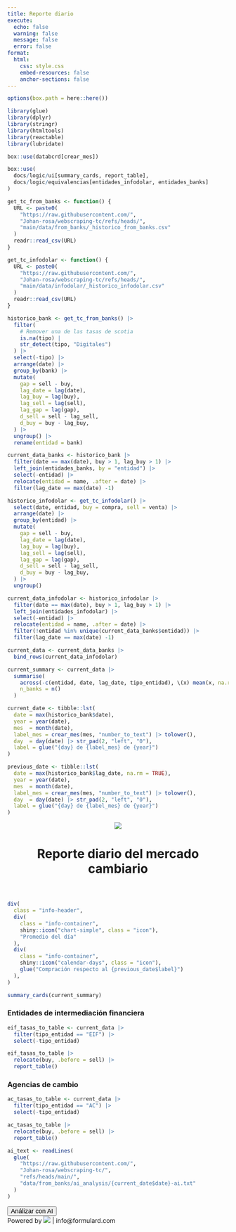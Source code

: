 ```yaml
---
title: Reporte diario
execute:
  echo: false    
  warning: false 
  message: false 
  error: false   
format: 
  html:
    css: style.css
    embed-resources: false
    anchor-sections: false
---
```


```r
options(box.path = here::here())

library(glue)
library(dplyr)
library(stringr)
library(htmltools)
library(reactable)
library(lubridate)

box::use(databcrd[crear_mes])

box::use(
  docs/logic/ui[summary_cards, report_table],
  docs/logic/equivalencias[entidades_infodolar, entidades_banks]
)

get_tc_from_banks <- function() {
  URL <- paste0(
    "https://raw.githubusercontent.com/",
    "Johan-rosa/webscraping-tc/refs/heads/", 
    "main/data/from_banks/_historico_from_banks.csv"
  )
  readr::read_csv(URL)
}

get_tc_infodolar <- function() {
  URL <- paste0(
    "https://raw.githubusercontent.com/",
    "Johan-rosa/webscraping-tc/refs/heads/", 
    "main/data/infodolar/_historico_infodolar.csv"
  )
  readr::read_csv(URL)
}

```

<div class="wrapper">

```r
historico_bank <- get_tc_from_banks() |>
  filter(
    # Remover una de las tasas de scotia
    is.na(tipo) |
    str_detect(tipo, "Digitales")
  ) |>
  select(-tipo) |>
  arrange(date) |>
  group_by(bank) |>
  mutate(
    gap = sell - buy,
    lag_date = lag(date),
    lag_buy = lag(buy),
    lag_sell = lag(sell),
    lag_gap = lag(gap),
    d_sell = sell - lag_sell,
    d_buy = buy - lag_buy,
  ) |>
  ungroup() |>
  rename(entidad = bank)

current_data_banks <- historico_bank |>
  filter(date == max(date), buy > 1, lag_buy > 1) |>
  left_join(entidades_banks, by = "entidad") |>
  select(-entidad) |>
  relocate(entidad = name, .after = date) |> 
  filter(lag_date == max(date) -1)
```

```r
historico_infodolar <- get_tc_infodolar() |>
  select(date, entidad, buy = compra, sell = venta) |>
  arrange(date) |>
  group_by(entidad) |> 
  mutate(
    gap = sell - buy,
    lag_date = lag(date),
    lag_buy = lag(buy),
    lag_sell = lag(sell),
    lag_gap = lag(gap),
    d_sell = sell - lag_sell,
    d_buy = buy - lag_buy,
  ) |> 
  ungroup()

current_data_infodolar <- historico_infodolar |>
  filter(date == max(date), buy > 1, lag_buy > 1) |>
  left_join(entidades_infodolar) |>
  select(-entidad) |>
  relocate(entidad = name, .after = date) |>
  filter(!entidad %in% unique(current_data_banks$entidad)) |>
  filter(lag_date == max(date) -1)

current_data <- current_data_banks |>
  bind_rows(current_data_infodolar)

current_summary <- current_data |>
  summarise(
    across(-c(entidad, date, lag_date, tipo_entidad), \(x) mean(x, na.rm = TRUE)),
    n_banks = n()
  )
```

```r
current_date <- tibble::lst(
  date = max(historico_bank$date),
  year = year(date),
  mes  = month(date),
  label_mes = crear_mes(mes, "number_to_text") |> tolower(),
  day  = day(date) |> str_pad(2, "left", "0"),
  label = glue("{day} de {label_mes} de {year}")
)

previous_date <- tibble::lst(
  date = max(historico_bank$lag_date, na.rm = TRUE),
  year = year(date),
  mes  = month(date),
  label_mes = crear_mes(mes, "number_to_text") |> tolower(),
  day  = day(date) |> str_pad(2, "left", "0"),
  label = glue("{day} de {label_mes} de {year}")
)
```

<header>

::: {.grid  .document-header}
::: {.g-col-12 .g-col-md-2}
<img class="logo" src="assets/formula_border 2.png">
:::
::: {.g-col-12 .g-col-md-10 .text-center .header-text}
<h1>Reporte diario del mercado cambiario</h1>
:::
:::

<div class="hr"></div>
</header>

<main class="main-content">

```r
div(
  class = "info-header",
  div(
    class = "info-container",
    shiny::icon("chart-simple", class = "icon"),
    "Promedio del día"
  ),
  div(
    class = "info-container",
    shiny::icon("calendar-days", class = "icon"),
    glue("Compración respecto al {previous_date$label}")
  ),
)
```

```r
summary_cards(current_summary)
```

### Entidades de intermediación financiera

```r
eif_tasas_to_table <- current_data |>
  filter(tipo_entidad == "EIF") |>
  select(-tipo_entidad)

eif_tasas_to_table |>
  relocate(buy, .before = sell) |> 
  report_table()
```

### Agencias de cambio

```r
ac_tasas_to_table <- current_data |>
  filter(tipo_entidad == "AC") |>
  select(-tipo_entidad)

ac_tasas_to_table |>
  relocate(buy, .before = sell) |> 
  report_table()
```


```r
ai_text <- readLines(
  glue(
    "https://raw.githubusercontent.com/",
    "Johan-rosa/webscraping-tc/",
    "refs/heads/main/",
    "data/from_banks/ai_analysis/{current_date$date}-ai.txt"
  )
)
```

<button id="reveal-btn" class="btn btn-dark mt-3" style="font-size: 0.9rem">
  <i class="bi bi-magic"></i>
  Análizar con AI
</button>

<div id="loading-spinner" class="spinner-border text-dark mt-3" role="status" style="display: none;">
  <span class="visually-hidden">Loading...</span>
</div>

<div id="output-container" class="mt-3" style="display: none;">

```r
#| output: asis

ai_text |>
  paste(collapse = "\n") |> 
  cat()
```

</div> 

<script> 
  document.getElementById("reveal-btn").addEventListener("click", function() { 
    var button = this; 
    var spinner = document.getElementById("loading-spinner"); 
    var output = document.getElementById("output-container"); 
    
    button.style.display = "none"; // Hide button
    spinner.style.display = "inline-block"; // Show spinner 
    
    setTimeout(function() {
      spinner.style.display = "none"; // Hide spinner 
      output.style.display = "block"; // Show output
    }, 2000); 
  }); 
</script>

</main>

<footer>
Powered by <img src="assets/formula.png" class="logo-footer"> | info@formulard.com
</footer>

</div>
